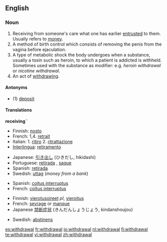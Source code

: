 ==English==
{{wikipedia}}

===Noun===
{{en-noun}}

# Receiving from someone's care what one has earlier [[entrusted]] to them.  Usually refers to [[money]].
# A method of birth control which consists of removing the penis from the vagina before ejaculation.
# A type of metabolic shock the body undergoes when a substance, usually a toxin such as heroin, to which a patient is addicted is withheld. Sometimes used with the substance as modifier: e.g. <em>heroin withdrawal</em> or <em>nicotine withdrawal</em>.
# An act of [[withdraw]]ing.

====Antonyms====
*(1) [[deposit]]

====Translations====
'''receiving'''¨
{{top}}
*Finnish: [[nosto]]
*French: 1,4. [[retrait]] {{m}}
*Italian: 1. [[ritiro]] 2. [[ritrattazione]]
*[[Interlingua]]: [[retiramento]]
{{mid}}
*Japanese: [[引き出し]] (ひきだし, hikidashi)
*Portuguese: [[retirada]] {{f}}, [[saque]] {{m}}
*Spanish: [[retirada]]
*Swedish: [[uttag]] {{c}} (''money from a bank'')
{{bottom}}

{{trans-top|birth control}}
*Spanish: [[coitus interruptus]]
*French: [[coïtus interruptus]]
{{trans-bottom}}

{{trans-top|metabolic shock}}
*Finnish: [[vierotusoireet]] ''pl'', [[vieroitus]]
*French: [[sevrage]] {{m}} or [[manque]] {{m}}
*Japanese [[禁断症状]] (きんだんしょうじょう, kindanshoujou)
{{trans-mid}}
*Swedish: [[abstinens]] {{c}}
{{trans-bottom}}

[[es:withdrawal]]
[[fr:withdrawal]]
[[io:withdrawal]]
[[nl:withdrawal]]
[[fi:withdrawal]]
[[te:withdrawal]]
[[vi:withdrawal]]
[[zh:withdrawal]]